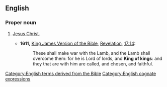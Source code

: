 ==English==

===Proper noun===
{{en-proper noun|head=[[king|King]] [[of]] [[king|King]]s}}

# {{label|en|Christianity}} [[Jesus Christ]].
#* '''1611,''' [[w:King James Version of the Bible|King James Version of the Bible]], [[w:Book of Revelation|Revelation]], [[s:Bible (King James)/Revelation#Chapter 17|17:14]]:
#*: These shall make war with the Lamb, and the Lamb shall overcome them: for he is Lord of lords, and '''King of kings''': and they that are with him are called, and chosen, and faithful.

[[Category:English terms derived from the Bible]]
[[Category:English cognate expressions]]
